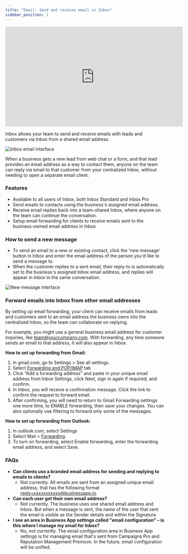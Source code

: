 ```yaml
---
title: "Email: Send and receive email in Inbox"
sidebar_position: 1
---
```


<iframe src="https://www.youtube-nocookie.com/embed/gBMk7gnG-IA" width="560" height="315" frameborder="0" allowfullscreen></iframe>

Inbox allows your team to send and receive emails with leads and customers via Inbox from a shared email address.

![Inbox email interface](/img/business-app/inbox/inbox-email-1.jpg)

When a business gets a new lead from web chat or a form, and that lead provides an email address as a way to contact them, anyone on the team can reply via email to that customer from your centralized Inbox, without needing to open a separate email client.

### **Features**

- Available to all users of Inbox, both Inbox Standard and Inbox Pro
- Send emails to contacts using the business's assigned email address.
- Receive email replies back into a team-shared Inbox, where anyone on the team can continue the conversation.
- Setup email forwarding for clients to receive emails sent to the business-owned email address in Inbox

### **How to send a new message**

- To send an email to a new or existing contact, click the 'new message' button in Inbox and enter the email address of the person you'd like to send a message to.
- When the customer replies to a sent email, their reply-to is automatically set to the business's assigned Inbox email address, and replies will appear in Inbox in the same conversation.

![New message interface](/img/business-app/inbox/inbox-email-2.jpg)

### **Forward emails into Inbox from other email addresses**

By setting up email forwarding, your client can receive emails from leads and customers sent to an email address the business owns into the centralized Inbox, so the team can collaborate on replying.

For example, you might use a general business email address for customer inquiries, like team@yourcompany.com. With forwarding, any time someone sends an email to that address, it will also appear in Inbox.

**How to set up forwarding from Gmail:**

1. In gmail.com, go to Settings > See all settings.
2. Select [Forwarding and POP/IMAP](https://mail.google.com/mail/u/0/#settings/fwdandpop) tab
3. Click "Add a forwarding address" and paste in your unique email address from Inbox Settings, click Next, sign in again if required, and confirm.
4. In Inbox, you will receive a confirmation message. Click the link to confirm the request to forward email.
5. After confirming, you will need to return to Gmail Forwarding settings one more time, to ENABLE forwarding, then save your changes. You can also optionally use filtering to forward only some of the messages.

**How to set up forwarding from Outlook:**

1. In outlook.com, select Settings
2. Select Mail > [Forwarding](https://outlook.live.com/mail/options/mail/forwarding).
3. To turn on forwarding, select Enable forwarding, enter the forwarding email address, and select Save.

### **FAQs**

- **Can clients use a branded email address for sending and replying to emails to clients?**
  - Not currently. All emails are sent from an assigned unique email address, that has the following format reply+xxxxxxxxxxx@businessapp.io.
- **Can each user get their own email address?**
  - Not currently. The business uses one shared email address and Inbox. But when a message is sent, the name of the user that sent the email is visible as the Sender details and within the Signature.
- **I see an area in Business App settings called "email configuration" – is this where I manage my email for Inbox?**
  - No, not currently. The email configuration area in Business App settings is for managing email that's sent from Campaigns Pro and Reputation Management Premium. In the future, email configuration will be unified.